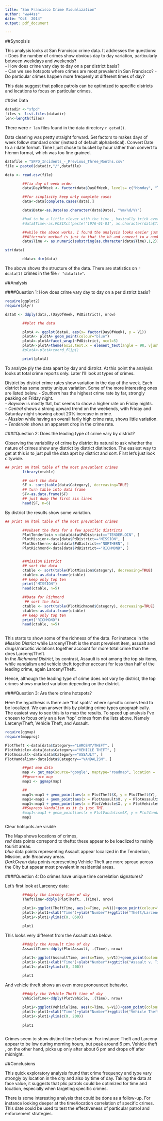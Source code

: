 ```yaml
---
title: "San Francisco Crime Visualization"
author: "ww44ss"
date: "Oct  2014"
output: pdf_document

---
```


##Synopisis

This analysis looks at San Francisco crime data. It addresses the questions:  
- Does the number of crimes show obvious day to day variation, particularly between weekdays and weekends?    
- How does crime vary day to day on a per district basis?  
- Can we see hotspots where crimes are most prevalent in San Francisco?
- Do particular crimes happen more frequenly at different times of day?

This data suggest that police patrols can be optimized to specific districts and locations to focus on particular crimes. 


##Get Data


```r

datadir <-"sfpd"
files <- list.files(datadir)
len<-length(files)

```

There were `r len` files found in the data directory `r getwd()`.  

Data cleaning was pretty straight forward. Set factors to makes days of week follow standard order (instead of default alphabetical). Convert Date to a r date format. Time I just chose to bucket by hour rather than convert to hh:mm format, which was too fine grained. 

```r

datafile = "SFPD_Incidents_-_Previous_Three_Months.csv"
file = paste0(datadir,"/",datafile)    

data <- read.csv(file)

        ##fix day of week order
        data$DayOfWeek <- factor(data$DayOfWeek, levels= c("Monday", "Tuesday", "Wednesday", "Thursday", "Friday", "Saturday", "Sunday"))

        ##for simplicity keep only complete cases
        data<-data[complete.cases(data),]

        data$Date<-as.Date(as.character(data$Date), "%m/%d/%Y")

        #had to be a little clever with the time , basically trick everything to think it is the same day.
        #data$Time<-as.POSIXct(paste("1970-01-01", as.character(data$Time)), format="%Y-%m-%d %H:%M")

        ##while the aboce works. I found the analysis looks easier just hacking out the hour....
        ##Alternate method is just to that the hh and convert to a number
        data$Time <- as.numeric(substring(as.character(data$Time),1,2))

str(data)

        ddata<-dim(data)


```

The above shows the structure of the data. There are statistics on `r ddata[1]` crimes in the file `r "datafile"`. 

##Analysis


####Question 1: How does crime vary day to day on a per district basis?  

```r

require(ggplot2)
require(plyr)

dataX <- ddply(data,.(DayOfWeek, PdDistrict), nrow)

        ##plot the data

        plotA <- ggplot(dataX, aes(x= factor(DayOfWeek), y = V1))
        plotA<- plotA+ geom_point(colour="blue")
        plotA<-plotA+facet_wrap(~PdDistrict, ncol=5) 
        plotA<-plotA+theme(axis.text.x = element_text(angle = 90, vjust = 0.5, hjust=1))
        #plotA<-plotA+coord_flip()

        print(plotA)


```

To analyze ply the data apart by day and district. At this point the analysis looks at total crime reports only. Later I'll look at types of crimes. 

District by district crime rates show variation in the day of the week. Each district has some pretty unique variation.  Some of the more interesting ones are listed below.
- _Southern_ has the highest crime rate by far, strongly peaking on Friday night.  
- _Bayview_ is mostly flat, but seems to show a higher rate on Friday nights.   
- _Central_ shows a strong upward trend on the weekends, with Friday and Saturday night showing about 20% increase in crime.   
- _Mission_ while having an overall farily high crime rate, shows little variation.   
- _Tenderloin_ shows an apparent drop in the crime rate.  

####Question 2: Does the leading type of crime vary by district?  

Observing the variability of crime by district its natural to ask whether the nature of crimes show any district by district distinction. The easiest way to get at this is to just pull the data aprt by district and sort. First let's just look citywide.  

```r

## print an html table of the most prevatlent crimes
        library(xtable)

        ## sort the data
        SF <- sort(table(data$Category), decreasing=TRUE)
        ## turn table into data frame
        SF<-as.data.frame(SF)
        ## just dump the first six lines
        head(SF, n=6)

```

By district the results show some variation. 

```r

## print an html table of the most prevatlent crimes

        ##subset the data for a few specific districts
        PlotTenderloin <-data[data$PdDistrict=="TENDERLOIN", ]
        PlotMission<-data[data$PdDistrict=="MISSION", ]
        PlotNorthern<-data[data$PdDistrict=="NORTHERN", ]   
        PlotRichmond<-data[data$PdDistrict=="RICHMOND", ]  


        ##Mission District
        ## sort the data
        ctable <- sort(table(PlotMission$Category), decreasing=TRUE)
        ctable<-as.data.frame(ctable)
        ## keep only top ten
        print("MISSION")
        head(ctable, n=5)

        ##Data for Richmond
         ## sort the data
        ctable <- sort(table(PlotRichmond$Category), decreasing=TRUE)
        ctable<-as.data.frame(ctable)
        ## keep only top ten
        print("RICHMOND")
        head(ctable, n=5)
        


```


This starts to show some of the richness of the data. For instance in the _Mission District_ while Larceny/Theft is the most prevalent item, assualt and drugs/narcotic violations together account for more total crime than the does Larceny/Theft.  
In the _Richmond District_, by contrast, Assault is not among the top six items, while vandalism and vehicle theft together account for less than half of the leading crime, again Larceny/Theft.  

Hence, although the leading type of crime does not vary by district, the top crimes shows marked variation depending on the district.  

####Question 3: Are there crime hotspots?

Here the hypothesis is there are "hot spots" where specific crimes tend to be localized. We can answer this by plotting crime types geographically. The easiest way to see this is to map the results. To speed up analysis I've chosen to focus only an a few "top" crimes from the lists above. Namely Larceny/Theft, Vehicle Theft,  and Assault.

```r
require(ggmap)
require(mapproj)

PlotTheft <-data[data$Category=="LARCENY/THEFT", ]
PlotVehicle<-data[data$Category=="VEHICLE THEFT", ]
PlotAssault<-data[data$Category=="ASSAULT", ] 
PlotVandalism<-data[data$Category=="VANDALISM", ] 

        ##get map data
        map <- get_map(source="google", maptype="roadmap", location = 'San Francisco', zoom = 13)
        ##generate map
        map1 <- ggmap(map) 

        ## 
        map1<-map1 + geom_point(aes(x = PlotTheft$X, y = PlotTheft$Y), data = PlotTheft, alpha = .1, color="red", size = 3)
        map1<-map1 + geom_point(aes(x = PlotAssault$X, y = PlotAssault$Y), data = PlotAssault, alpha = .1, color="blue", size = 3)
        map1<-map1 + geom_point(aes(x = PlotVehicle$X, y = PlotVehicle$Y), data = PlotVehicle, alpha = .2, color="darkgreen", size = 3)
        ##Supress Vandalism as it is just TMI.
        #map1<-map1 + geom_point(aes(x = PlotVandalism$X, y = PlotVandalism$Y), data = PlotVandalism, alpha = .2, color="orange", size = 3)
        map1


```

Clear hotspots are visible

The Map shows locations of crimes,  
_red_ data points correpond to thefts: these appear to be loaclized to mainly tourist areas.  
_blue_ data points representing Assault appear localized in the Tenderloin, Mission, adn Broadway areas.  
_DarkGreen_ data points representing Vehicle Theft are more spread across the City but appear most prevalent in residential areas.

####Question 4: Do crimes have unique time correlation signatures?  
  
Let's first look at Larcency data: 
```r

        ##ddply the Larceny time of day
        TheftTime<-ddply(PlotTheft, .(Time), nrow)

        plot1<-ggplot(TheftTime, aes(x=Time, y=V1))+geom_point(colour="red", size=2)+geom_smooth()
        plot1<-plot1+xlab("Time")+ylab("Number")+ggtitle("Theft/Larcency v. Time")
        plot1<-plot1+ylim(c(0, 850))
        
        plot1
```    

This looks very different from the Assault data below.  

```r

        ##ddply the Assault time of day
        AssaultTime<-ddply(PlotAssault, .(Time), nrow)

        plot1<-ggplot(AssaultTime, aes(x=Time, y=V1))+geom_point(colour="blue", size=2)+geom_smooth()
        plot1<-plot1+xlab("Time")+ylab("Number")+ggtitle("Assault v. Time")
        plot1<-plot1+ylim(c(0, 200))
        
        plot1

```

And vehicle threft shows an even more pronounced behavior.  

```r
        ##ddply the Vehicle Theft time of day
        VehicleTime<-ddply(PlotVehicle, .(Time), nrow)

        plot1<-ggplot(VehicleTime, aes(x=Time, y=V1))+geom_point(colour="darkgreen", size=2)+geom_smooth()
        plot1<-plot1+xlab("Time")+ylab("Number")+ggtitle("Vehicle Theft v. Time")
        plot1<-plot1+ylim(c(0, 200))
        
        plot1



```

Crimes seem to show distinct time behavior. For instance Theft and Larceny appear to be low during morning hours, but peak around 6 pm.  Vehicle theft , on the other hand, picks up only after about 6 pm and drops off after midnight.

##Conclusions

This quick exploratory analysis found that crime frequency and type vary strongly by location in the city and also by time of day. Taking the data at face value, it suggests that plic patrols could be optimized for time and location, especially when targeting specific crimes.

There is some interesting analysis that could be done as a follow-up. For instance looking deeper at the time/location correlation of specific crimes. This date could be used to test the effectiveness of particular patrol and enforcement strategies.    
   
   
    
    
       
          